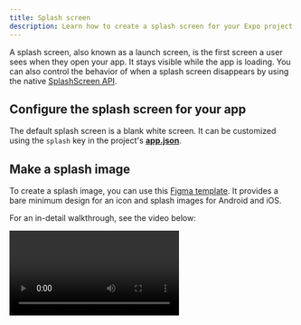 ```yaml
---
title: Splash screen
description: Learn how to create a splash screen for your Expo project and other best practices.
---
```



A splash screen, also known as a launch screen, is the first screen a user sees when they open your app. It stays visible while the app is loading. You can also control the behavior of when a splash screen disappears by using the native [SplashScreen API](/versions/latest/sdk/splash-screen).

## Configure the splash screen for your app

The default splash screen is a blank white screen. It can be customized using the `splash` key in the project's [**app.json**](/workflow/configuration).

## Make a splash image

To create a splash image, you can use this [Figma template](https://www.figma.com/community/file/1155362909441341285). It provides a bare minimum design for an icon and splash images for Android and iOS.

For an in-detail walkthrough, see the video below:

<Video url="https://youtu.be/QSNkU7v0MPc" />

### Android

Android screen sizes vary greatly with the massive variety of devices on the market. One strategy to deal with this is to look at the most common resolutions and design around that &mdash; [you can see a list of devices and their resolutions here](https://material.io/resources/devices/). Given that you can resize and crop our splash image automatically, you can stick with our dimensions as long as you don't depend on the splash image fitting the screen exactly. This is convenient because you can use one splash image for Android and iOS &mdash; less for you to read in this guide and less work for you to do.

### iOS

The [iOS Human Interface Guidelines](https://developer.apple.com/design/human-interface-guidelines/foundations/layout#specifications) list the device's screen sizes. In the video example, we use `1242` pixels wide (the width of the widest iPhone at the moment of writing) and `2436` pixels tall (the height of the tallest iPhone at the moment of writing). Expo will resize the image for you depending on the size of the device's size, and you can specify the strategy used to resize the image with [`splash.resizeMode`](/versions/latest/config/app/#resizemode).

## Export the splash image as a .png

After creating your splash screen, export it as a **.png** and save it in the **assets** directory. **Currently, only .png images are supported**. If you use another image format, making a production build of your app will fail.

### Using `splash.image`

Open the **app.json** and add the path as the value of `splash.image` to point to your new splash image. If you haven't renamed the default file name, it should be `./assets/splash.png`.

```json app.json
{
  "expo": {
    "splash": {
      "image": "./assets/splash.png"
    }
  }
}
```

Reopen the Expo Go and launch your project. You should see your new splash screen. However, there may be a delay before it appears in Expo Go. This doesn't happen in development builds or standalone apps. For more information, see [Differences between environments](#differences-between-environments-on-ios).

> On Android, you must press the notification drawer's refresh button. On iOS, it's required to close and re-open the Expo Go to see changes to the splash screen from the **app.json**.

### `splash.backgroundColor`

If you set a background color other than white for your splash image, you may see a white border around it. This is due to the `splash.backgroundColor` property that has a default value of `#ffffff`.

To resolve it, set the `splash.backgroundColor` to be the same as our splash image background color, as shown in the example below:

```json app.json
{
  "expo": {
    "splash": {
      "image": "./assets/splash.png",
      "backgroundColor": "#FEF9B0"
    }
  }
}
```

<ImageSpotlight
  alt="Splash screen with background color"
  src="/static/images/splash-screen/backgroundColor-noodles.png"
/>

### `splash.resizeMode`

Any splash image you provide gets resized to maintain its aspect ratio and fit the resolution of the user's device.

You can use two strategies for resizing: `contain` (default) and `cover`. In both cases, the splash image is within the splash screen. These work similar to the [`resizeMode`](https://reactnative.dev/docs/image/#resizemode) in React Native `<Image>`, as demonstrated below:

<ImageSpotlight alt="Splash screen resize mode" src="/static/images/splash-screen/resizeMode.png" />

Applying this to an example and remove the `backgroundColor`:

```json app.json
{
  "expo": {
    "splash": {
      "image": "./assets/splash.png",
      "resizeMode": "cover"
    }
  }
}
```

Here is the result:

<ImageSpotlight
  alt="Splash screen resize mode with logo"
  src="/static/images/splash-screen/resizeMode-noodles.png"
/>

In the above example, the image is stretched to fill the entire width while maintaining the aspect ratio. This is why the logo on the splash image ends up being larger than when `resizeMode` is set to `contain`.

To learn the difference between `contain` and `cover` in-depth, see [blog post](http://blog.vjeux.com/2013/image/css-container-and-cover.html).

## Custom configuration for Android and iOS

Any of the splash options can be configured on a platform basis by nesting the configuration under the `android` or `ios` in **app.json** (the same as how you would customize an icon for either platform). In addition, certain configuration options are only available on each platform:

- On Android, you can set splash images for [different device DPIs](/versions/latest/config/app/#mdpi) from `mdpi` to `xxxhdpi`.

- On iOS, you can set [`ios.splash.tabletImage`](/versions/latest/config/app/#tabletimage) to have a different splash image on iPads.

<Collapsible summary="Using bare workflow?">

If your app does not use [Expo Prebuild](/workflow/prebuild) (formerly the _managed workflow_) to generate the native `android` and `iOS` directories, then changes in the **app.json** will have no effect. For more information, see [how you can customize the configuration manually](https://github.com/expo/expo/tree/main/packages/expo-splash-screen#-installation-in-bare-react-native-projects).

</Collapsible>

### Splash screen API limitations on Android

On Android, the splash screen behaves in most cases the same as on the iOS. There is a slight difference when it comes down to **standalone Android applications**.
In this scenario, extra attention should be paid to [`android.splash`](/versions/latest/config/app/#splash-2) section configuration inside **app.json**.

Depending on the `resizeMode` you will get the following behavior on Android:

- **contain** - The splash screen API is unable to stretch or scale the splash image. As a result, the `contain` mode will initially display only the background color, and when the initial view hierarchy is mounted then `splash.image` will be displayed.
- **cover** - This mode has the limitations as **contain** for the same reasons.
- **native** - In this mode, your app will be leveraging Android's ability to present a static bitmap while the application is starting up. Android (unlike iOS) does not support stretching the provided image, so the application will present the given image centered on the screen. By default `splash.image` would be used as the `xxxdpi` resource. It's up to you to provide graphics that meet your expectations and fit the screen dimension. To achieve this, use different resolutions for [different device DPIs](/versions/latest/config/app/#mdpi) such as from `mdpi` to `xxxhdpi`.

### Differences between environments on iOS

Your app can be opened from the Expo Go or in a standalone app, and it can be either published or in development. There are slight differences in the splash screen behavior between these environments.

<ImageSpotlight
  alt="iOS splash screen behavior"
  src="https://media.giphy.com/media/l378l98EI0VQdwRzy/giphy.gif"
/>

{/* TODO: (@aman) Remove the second item in the list below. The published app in Expo Go is deprecated. Instead, replace it with development builds using expo-dev-client. */}

- **On the left**, the Expo Go loads the project currently in development. Notice that on the bottom of the splash screen, you see an information bar that shows information relevant to preparing the JavaScript and downloading it to the device. We see an orange screen before the splash image appears because the background color is set immediately. However, the image needs to be downloaded.
- **In the middle**, Expo Go loads a published app. Notice that again the splash image does not appear immediately.
- **On the right** is a standalone app. Notice that the splash image appears immediately.

### iOS caching

In custom iOS builds, launch screens can sometimes remain cached between builds, making it harder to test new images. Apple recommends clearing the _derived data_ folder before rebuilding, this can be done with Expo CLI by running:

<Terminal cmd={['$ npx expo run:ios --no-build-cache']} />

See [Apple's guide on testing launch screens](https://developer.apple.com/documentation/technotes/tn3118-debugging-your-apps-launch-screen) for more information.

## Next step

<BoxLink
  title="App icons"
  description="An app's icon is what your app users see on their device's home screen and app stores. Learn about how to customize your app's icon and what are the different requirements for Android and iOS."
  href="/develop/user-interface/app-icons"
  Icon={BookOpen02Icon}
/>
